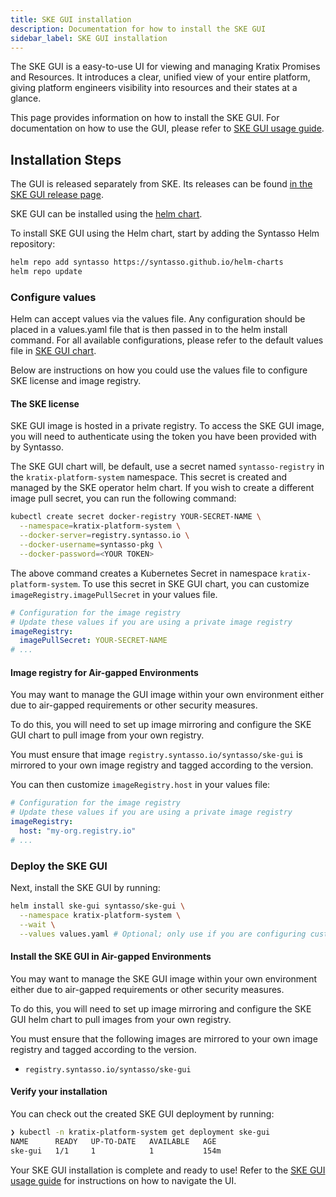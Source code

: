 ```yaml
---
title: SKE GUI installation
description: Documentation for how to install the SKE GUI
sidebar_label: SKE GUI installation
---
```


The SKE GUI is a easy-to-use UI for viewing and managing Kratix Promises and Resources.
It introduces a clear, unified view of your entire platform, giving platform engineers visibility into resources and their states at a glance.

This page provides information on how to install the SKE GUI. For documentation on how to use the GUI, please refer to [SKE GUI usage guide](../../guides/ske-gui).

## Installation Steps

The GUI is released separately from SKE. Its releases can be found [in the SKE GUI release page](../../releases/ske-gui).

SKE GUI can be installed using the [helm chart](https://github.com/syntasso/helm-charts/tree/main/ske-gui).

To install SKE GUI using the Helm chart, start by adding the Syntasso Helm repository:

```bash
helm repo add syntasso https://syntasso.github.io/helm-charts
helm repo update
```

### Configure values

Helm can accept values via the values file. Any configuration should be placed in a values.yaml file that is then passed in to the helm install command.
For all available configurations, please refer to the default values file in [SKE GUI chart](https://github.com/syntasso/helm-charts/blob/main/ske-gui/values.yaml).

Below are instructions on how you could use the values file to configure SKE license and image registry.

#### The SKE license

SKE GUI image is hosted in a private registry.
To access the SKE GUI image, you will need to authenticate using the token you have been provided with by Syntasso.

The SKE GUI chart will, be default, use a secret named `syntasso-registry` in the `kratix-platform-system` namespace. This secret is created and managed by the SKE operator helm chart.
If you wish to create a different image pull secret, you can run the following command:

```bash
kubectl create secret docker-registry YOUR-SECRET-NAME \
  --namespace=kratix-platform-system \
  --docker-server=registry.syntasso.io \
  --docker-username=syntasso-pkg \
  --docker-password=<YOUR TOKEN>
```

The above command creates a Kubernetes Secret in namespace `kratix-platform-system`.
To use this secret in SKE GUI chart, you can customize `imageRegistry.imagePullSecret` in your values file.

```yaml
# Configuration for the image registry
# Update these values if you are using a private image registry
imageRegistry:
  imagePullSecret: YOUR-SECRET-NAME
# ...
```

#### Image registry for Air-gapped Environments

You may want to manage the GUI image within your own environment either due to air-gapped requirements or other security measures.

To do this, you will need to set up image mirroring and configure the SKE GUI chart to pull image
from your own registry.

You must ensure that image `registry.syntasso.io/syntasso/ske-gui` is mirrored to your own image registry and tagged according to the version.

You can then customize `imageRegistry.host` in your values file:

```yaml
# Configuration for the image registry
# Update these values if you are using a private image registry
imageRegistry:
  host: "my-org.registry.io"
# ...
```

### Deploy the SKE GUI

Next, install the SKE GUI by running:

```bash
helm install ske-gui syntasso/ske-gui \
  --namespace kratix-platform-system \
  --wait \
  --values values.yaml # Optional; only use if you are configuring custom values.
```

#### Install the SKE GUI in Air-gapped Environments

You may want to manage the SKE GUI image within your own environment either
due to air-gapped requirements or other security measures.

To do this, you will need to set up image mirroring and configure the SKE GUI helm chart to pull images
from your own registry.

You must ensure that the following images are mirrored to your own image registry and tagged according to the version.

- `registry.syntasso.io/syntasso/ske-gui`

#### Verify your installation

You can check out the created SKE GUI deployment by running:

```bash
❯ kubectl -n kratix-platform-system get deployment ske-gui
NAME      READY   UP-TO-DATE   AVAILABLE   AGE
ske-gui   1/1     1            1           154m
```

Your SKE GUI installation is complete and ready to use!
Refer to the [SKE GUI usage guide](../../guides/ske-gui) for instructions on how to navigate the UI.